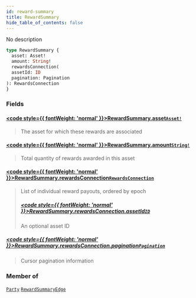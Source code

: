 ```yaml
---
id: reward-summary
title: RewardSummary
hide_table_of_contents: false
---
```








No description

```graphql
type RewardSummary {
  asset: Asset!
  amount: String!
  rewardsConnection(
  assetId: ID
  pagination: Pagination
): RewardsConnection
}
```


### Fields

#### [<code style={{ fontWeight: 'normal' }}>RewardSummary.<b>asset</b></code>](#)<Bullet />[`Asset!`](/mainnet/api/graphql/objects/asset) <Badge class="secondary" text="non-null"/> <Badge class="secondary" text="object"/>
> The asset for which these rewards are associated
> 

#### [<code style={{ fontWeight: 'normal' }}>RewardSummary.<b>amount</b></code>](#)<Bullet />[`String!`](/mainnet/api/graphql/scalars/string) <Badge class="secondary" text="non-null"/> <Badge class="secondary" text="scalar"/>
> Total quantity of rewards awarded in this asset
> 

#### [<code style={{ fontWeight: 'normal' }}>RewardSummary.<b>rewardsConnection</b></code>](#)<Bullet />[`RewardsConnection`](/mainnet/api/graphql/objects/rewards-connection) <Badge class="secondary" text="object"/>
> List of individual reward payouts, ordered by epoch
> ##### [<code style={{ fontWeight: 'normal' }}>RewardSummary.rewardsConnection.<b>assetId</b></code>](#)<Bullet />[`ID`](/mainnet/api/graphql/scalars/id) <Badge class="secondary" text="scalar"/>
> An optional asset ID
> 

##### [<code style={{ fontWeight: 'normal' }}>RewardSummary.rewardsConnection.<b>pagination</b></code>](#)<Bullet />[`Pagination`](/mainnet/api/graphql/inputs/pagination) <Badge class="secondary" text="input"/>
> Cursor pagination information
> 



### Member of

[`Party`](/mainnet/api/graphql/objects/party)  <Badge class="secondary" text="object"/><Bullet />[`RewardSummaryEdge`](/mainnet/api/graphql/objects/reward-summary-edge)  <Badge class="secondary" text="object"/>



